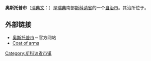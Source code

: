 {{Infobox Kommun|
fullname=Åstorps kommun|
coatofarms=[[Image:Åstorp_vapen.svg|100px]]|
county=[[斯科讷省|斯科讷省]]|
province=[[Scania|Scania]]|
capital={{link-en|奥斯托普|Åstorp}}|
map=[[Image:Åstorp_Municipality_in_Scania_County.png|200px]]|
arearank=第274名|
area=93.18|
arealand=92.96|
populationrank=第161名|
population=13,885|
densityrank=第34名|
populationdensity=149.4|
website=http://www.astorp.se/|{{dead link|date=2017年12月 |bot=InternetArchiveBot |fix-attempted=yes }}
footnotes=面积与人口统计数据来自[[瑞典统计局|瑞典统计局]]，截至2006年12月31日}}

'''奥斯托普市'''（[[瑞典文|瑞典文]]：{{lang|sv|''Åstorps kommun''}}）是[[瑞典|瑞典]]南部[[斯科讷省|斯科讷省]]的一个[[瑞典自治市|自治市]]。其治所位于{{link-en|奥斯托普|Åstorp}}。

==外部链接==
*[https://web.archive.org/web/20170509103542/http://astorp.se/ 奥斯托普市]－官方网站
*[http://www.ngw.nl/int/zwe/a/astorp.htm Coat of arms] {{Wayback|url=http://www.ngw.nl/int/zwe/a/astorp.htm |date=20160303233030 }}

{{Skåne County}}
{{Localities in Åstorp Municipality}}

{{coord|56|08|N|12|57|E|region:SE_type:adm2nd|display=title}}

{{DEFAULTSORT:Astorp Municipality}}
[[Category:斯科讷省市镇|Category:斯科讷省市镇]]